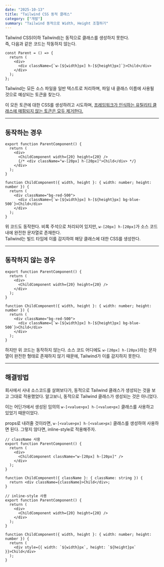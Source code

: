 ```yaml
---
date: "2025-10-13"
title: "Tailwind CSS 동적 클래스"
category: ["개발"]
summary: "Tailwind 동적으로 Width, Height 조절하기"
---
```


Tailwind CSS(이하 Tailwind)는 동적으로 클래스를 생성하지 못한다.  
즉, 다음과 같은 코드는 작동하지 않는다.

```tsx
const Parent = () => {
  return (
    <div>
      <div className={`w-[${width}px] h-[${height}px]`}>Child</div>
    </div>
  );
};
```

Tailwind는 모든 소스 파일을 일반 텍스트로 처리하며, 파일 내 클래스 이름에 사용될 것으로 예상되는 토큰을 찾는다.

이 모든 토큰에 대한 CSS를 생성하려고 시도하며, [프레임워크가 인식하는 유틸리티
클래스에 매핑되지 않는 토큰은 모두 제거한다.](https://tailwindcss.com/docs/detecting-classes-in-source-files#how-classes-are-detected)

---

## 동작하는 경우

```tsx
export function ParentComponent() {
  return (
    <div>
      <ChildComponent width={20} height={20} />
      {/* <div className="w-[20px] h-[20px]">Child</div> */}
    </div>
  );
}

function ChildComponent({ width, height }: { width: number; height: number }) {
  return (
    <div className="bg-red-500">
      <div className={`w-[${width}px] h-[${height}px] bg-blue-500`}>Child</div>
    </div>
  );
}
```

위 코드도 동작한다. 비록 주석으로 처리되어 있지만, `w-[20px] h-[20px]`가 소스 코드 내에 완전한 문자열로 존재한다.  
Tailwind는 빌드 타임에 이를 감지하여 해당 클래스에 대한 CSS를 생성한다.

---

## 동작하지 않는 경우

```tsx
export function ParentComponent() {
  return (
    <div>
      <ChildComponent width={20} height={20} />
    </div>
  );
}

function ChildComponent({ width, height }: { width: number; height: number }) {
  return (
    <div className="bg-red-500">
      <div className={`w-[${width}px] h-[${height}px] bg-blue-500`}>Child</div>
    </div>
  );
}
```

하지만 위 코드는 동작하지 않는다. 소스 코드 어디에도 `w-[20px] h-[20px]`라는 문자열이 완전한 형태로 존재하지 않기 때문에, Tailwind가 이를 감지하지 못한다.

---

## 해결방법

회사에서 사내 소스코드를 살펴보다가, 동적으로 Tailwind 클래스가 생성되는 것을 보고 그대로 적용했었다. 알고보니, 동적으로 Tailwind 클래스가 생성되는 것은 아니었다.

이는 어딘가에서 생성된 임의의 `w-[<value>px] h-[<value>px]` 클래스를 사용하고 있었기 때문이었다.

props로 내려줄 것이라면, `w-[<value>px] h-[<value>px]` 클래스를 생성하여 사용하면 된다. 그렇지 않다면, inline-style로 적용해주자.

```tsx
// className 사용
export function ParentComponent() {
  return (
    <div>
      <ChildComponent className="w-[20px] h-[20px]" />
    </div>
  );
}

function ChildComponent({ className }: { className: string }) {
  return <div className={className}>Child</div>;
}

// inline-style 사용
export function ParentComponent() {
  return (
    <div>
      <ChildComponent width={20} height={20} />
    </div>
  );
}

function ChildComponent({ width, height }: { width: number; height: number }) {
  return (
    <div style={{ width: `${width}px`, height: `${height}px` }}>Child</div>
  );
}
```

